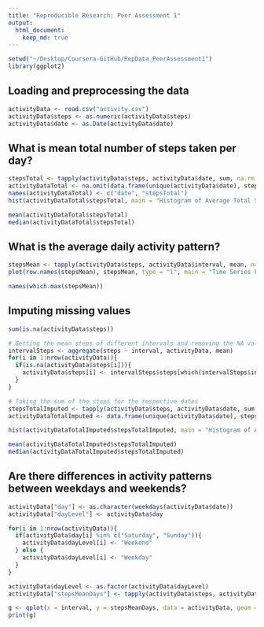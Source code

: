 ```yaml
---
title: "Reproducible Research: Peer Assessment 1"
output: 
  html_document:
    keep_md: true
---
```



```r
setwd("~/Desktop/Coursera-GitHub/RepData_PeerAssessment1")
library(ggplot2)
```

## Loading and preprocessing the data
```r
activityData <- read.csv("activity.csv")
activityData$steps <- as.numeric(activityData$steps)
activityData$date <- as.Date(activityData$date)
```


## What is mean total number of steps taken per day?
```r

stepsTotal <- tapply(activityData$steps, activityData$date, sum, na.rm = TRUE)
activityDataTotal <- na.omit(data.frame(unique(activityData$date), stepsTotal))
names(activityDataTotal) <- c("date", "stepsTotal")
hist(activityDataTotal$stepsTotal, main = "Histogram of Average Total Steps Taken per Day", xlab = "Total Number of Steps", ylab = "Frequency", col = "blue")

mean(activityDataTotal$stepsTotal)
median(activityDataTotal$stepsTotal)
```


## What is the average daily activity pattern?
```r
stepsMean <- tapply(activityData$steps, activityData$interval, mean, na.rm = TRUE)
plot(row.names(stepsMean), stepsMean, type = "l", main = "Time Series Plot of Average Steps per Day (5-minute Intervals)", xlab = "Intervals", ylab = "Average Number of Steps", col = "purple")

names(which.max(stepsMean))
```


## Imputing missing values
```r
sum(is.na(activityData$steps))

# Getting the mean steps of different intervals and removing the NA values in the steps
intervalSteps <- aggregate(steps ~ interval, activityData, mean)
for(i in 1:nrow(activityData)){
  if(is.na(activityData$steps[i])){
    activityData$steps[i] <- intervalSteps$steps[which(intervalSteps$interval == activityData$interval[i])]
  }
}

# Taking the sum of the steps for the respective dates
stepsTotalImputed <- tapply(activityData$steps, activityData$date, sum, na.rm = TRUE)
activityDataTotalImputed <- data.frame(unique(activityData$date), stepsTotalImputed)

hist(activityDataTotalImputed$stepsTotalImputed, main = "Histogram of Average Total Steps Taken per Day (Imputed)", xlab = "Total Number of Steps", ylab = "Frequency", col = "turquoise")

mean(activityDataTotalImputed$stepsTotalImputed)
median(activityDataTotalImputed$stepsTotalImputed)
```


## Are there differences in activity patterns between weekdays and weekends?
```r
activityData["day"] <- as.character(weekdays(activityData$date))
activityData["dayLevel"] <- activityData$day

for(i in 1:nrow(activityData)){
  if(activityData$day[i] %in% c("Saturday", "Sunday")){
    activityData$dayLevel[i] <- "Weekend"
  } else {
    activityData$dayLevel[i] <- "Weekday"
  }
}

activityData$dayLevel <- as.factor(activityData$dayLevel)
activityData["stepsMeanDays"] <- tapply(activityData$steps, activityData$interval, mean, na.rm = TRUE)

g <- qplot(x = interval, y = stepsMeanDays, data = activityData, geom = "line", col = "red") + facet_wrap(~ dayLevel, ncol = 1)  + ggtitle("Average Steps Taken, Averaged Over Weekday Days and Weekend Days") + xlab("Interval") + ylab("Average Number of Steps")
print(g)
```
